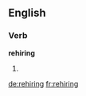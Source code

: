 ==English==

===Verb===
'''rehiring'''

# {{present participle of|[[rehire]]}}

[[de:rehiring]]
[[fr:rehiring]]